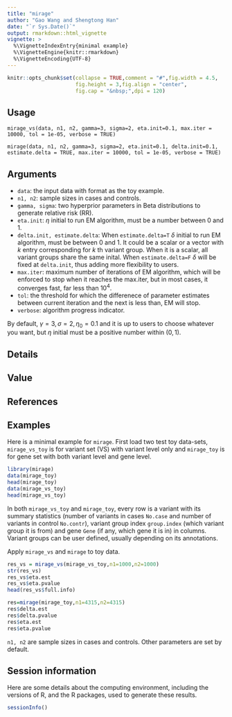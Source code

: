 ```yaml
---
title: "mirage"
author: "Gao Wang and Shengtong Han"
date: "`r Sys.Date()`"
output: rmarkdown::html_vignette
vignette: >
  %\VignetteIndexEntry{minimal example}
  %\VignetteEngine{knitr::rmarkdown}
  %\VignetteEncoding{UTF-8}
---
```



```r
knitr::opts_chunk$set(collapse = TRUE,comment = "#",fig.width = 4.5,
                      fig.height = 3,fig.align = "center",
                      fig.cap = "&nbsp;",dpi = 120)
```



## Usage

`mirage_vs(data, n1, n2, gamma=3, sigma=2, eta.init=0.1, max.iter = 10000, tol = 1e-05, verbose = TRUE)` 



`mirage(data, n1, n2, gamma=3, sigma=2, eta.init=0.1, delta.init=0.1, estimate.delta = TRUE, max.iter = 10000, tol = 1e-05, verbose = TRUE)` 

## Arguments 


* `data`:  the input data with format as the toy example. 
* `n1, n2`:  sample sizes in cases and controls. 
* `gamma, sigma`: two hyperprior parameters  in Beta distributions to generate relative risk (RR). 
* `eta.init`: $\eta$ initial to run EM algorithm, must be a number between 0 and 1.  
* `delta.init, estimate.delta`: When `estimate.delta=T` $\delta$ initial to run EM algorithm, must be between 0 and 1. It could be a scalar or a vector with $k$ entry corresponding for $k$ th variant group. When it is a scalar, all variant groups share the same inital. When `estimate.delta=F` $\delta$ will be fixed at `delta.init`, thus adding more flexibility to users.   
* `max.iter`: maximum number of iterations of EM algorithm, which will be enforced to stop when it reaches the max.iter, but in most cases, it converges fast, far less than $10^4$. 
* `tol`: the threshold for which the differenece of parameter estimates between current iteration and the next is less than, EM will stop. 
* `verbose`: algorithm progress indicator. 


By default,  $\gamma=3, \sigma=2, \eta_0=0.1$ and it is up to users to choose whatever you want, but $\eta$ initial must be a positive number within $(0,1)$.


## Details 

## Value

## References 

## Examples  


Here is a minimal example for `mirage`. First load  two test toy data-sets, `mirage_vs_toy` is for variant set (VS) with variant level only and `mirage_toy` is for gene set with both variant level and gene level.  

```r
library(mirage)
data(mirage_toy)
head(mirage_toy)
data(mirage_vs_toy)
head(mirage_vs_toy)
```
In both `mirage_vs_toy` and `mirage_toy`, every row is a variant with its summary statistics (number of variants in cases `No.case` and number of variants in control `No.contr`), variant group index `group.index` (which variant group it is from) and gene `Gene` (if any, which gene it is in) in columns. Variant groups can be user defined, usually depending on its annotations.  



Apply `mirage_vs` and `mirage` to toy data. 

```r
res_vs = mirage_vs(mirage_vs_toy,n1=1000,n2=1000)
str(res_vs)
res_vs$eta.est
res_vs$eta.pvalue
head(res_vs$full.info)
```


```r
res=mirage(mirage_toy,n1=4315,n2=4315)
res$delta.est
res$delta.pvalue
res$eta.est
res$eta.pvalue
```



`n1, n2` are sample sizes in cases and controls. Other parameters are set by default.



























## Session information

Here are some details about the computing environment, including the
versions of R, and the R packages, used to generate these results.

```r
sessionInfo()
```

